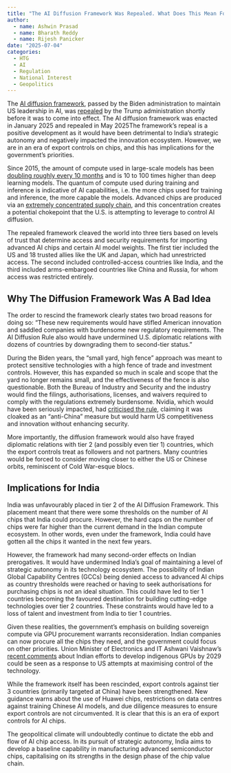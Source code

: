 ```yaml
---
title: "The AI Diffusion Framework Was Repealed. What Does This Mean For India?"
author:
  - name: Ashwin Prasad
  - name: Bharath Reddy
  - name: Rijesh Panicker
date: "2025-07-04"
categories:
  - HTG
  - AI
  - Regulation
  - National Interest
  - Geopolitics
---
```


The [AI diffusion framework](https://www.federalregister.gov/documents/2025/01/15/2025-00636/framework-for-artificial-intelligence-diffusion), passed by the Biden administration to maintain US leadership in AI, was [repealed](https://www.bis.gov/press-release/department-commerce-rescinds-biden-era-artificial-intelligence-diffusion-rule-strengthens-chip-related) by the Trump administration shortly before it was to come into effect. [The AI diffusion framework was enacted in January 2025 and repealed in May 2025]{.aside}The framework's repeal is a positive development as it would have been detrimental to India’s strategic autonomy and negatively impacted the innovation ecosystem. However, we are in an era of export controls on chips, and this has implications for the government’s priorities.

Since 2015, the amount of compute used in large-scale models has been [doubling roughly every 10 months](https://arxiv.org/pdf/2202.05924) and is 10 to 100 times higher than deep learning models. The quantum of compute used during training and inference is indicative of AI capabilities, i.e. the more chips used for training and inference, the more capable the models. Advanced chips are produced via an [extremely concentrated supply chain](https://arxiv.org/abs/2402.08797), and this concentration creates a potential chokepoint that the U.S. is attempting to leverage to control AI diffusion.

The repealed framework cleaved the world into three tiers based on levels of trust that determine access and security requirements for importing advanced AI chips and certain AI model weights. The first tier included the US and 18 trusted allies like the UK and Japan, which had unrestricted access. The second included controlled-access countries like India, and the third included arms-embargoed countries like China and Russia, for whom access was restricted entirely.

## Why The Diffusion Framework Was A Bad Idea

The order to rescind the framework clearly states two broad reasons for doing so: “These new requirements would have stifled American innovation and saddled companies with burdensome new regulatory requirements. The AI Diffusion Rule also would have undermined U.S. diplomatic relations with dozens of countries by downgrading them to second-tier status.”

During the Biden years, the “small yard, high fence” approach was meant to protect sensitive technologies with a high fence of trade and investment controls. However, this has expanded so much in scale and scope that the yard no longer remains small, and the effectiveness of the fence is also questionable. Both the Bureau of Industry and Security and the industry would find the filings, authorisations, licenses, and waivers required to comply with the regulations extremely burdensome. Nvidia, which would have been seriously impacted, had [criticised the rule](https://blogs.nvidia.com/blog/ai-policy/), claiming it was cloaked as an “anti-China” measure but would harm US competitiveness and innovation without enhancing security.

More importantly, the diffusion framework would also have frayed diplomatic relations with tier 2 (and possibly even tier 1) countries, which the export controls treat as followers and not partners. Many countries would be forced to consider moving closer to either the US or Chinese orbits, reminiscent of Cold War-esque blocs.

## Implications for India

India was unfavourably placed in tier 2 of the AI Diffusion Framework. This placement meant that there were some thresholds on the number of AI chips that India could procure. However, the hard caps on the number of chips were far higher than the current demand in the Indian compute ecosystem. In other words, even under the framework, India could have gotten all the chips it wanted in the next few years.

However, the framework had many second-order effects on Indian prerogatives. It would have undermined India’s goal of maintaining a level of strategic autonomy in its technology ecosystem. The possibility of Indian Global Capability Centres (GCCs) being denied access to advanced AI chips as country thresholds were reached or having to seek authorisations for purchasing chips is not an ideal situation. This could have led to tier 1 countries becoming the favoured destination for building cutting-edge technologies over tier 2 countries. These constraints would have led to a loss of talent and investment from India to tier 1 countries.

Given these realities, the government’s emphasis on building sovereign compute via GPU procurement warrants reconsideration. Indian companies can now procure all the chips they need, and the government could focus on other priorities. Union Minister of Electronics and IT Ashwani Vaishnaw’s [recent comments](https://timesofindia.indiatimes.com/technology/tech-news/indias-own-gpu-could-arrive-in-3-5-years-18000-ai-servers-to-go-live-soon-says-ashwini-vaishnaw/articleshow/117958923.cms) about Indian efforts to develop indigenous GPUs by 2029 could be seen as a response to US attempts at maximising control of the technology.

While the framework itself has been rescinded, export controls against tier 3 countries (primarily targeted at China) have been strengthened. New guidance warns about the use of Huawei chips, restrictions on data centres against training Chinese AI models, and due diligence measures to ensure export controls are not circumvented. It is clear that this is an era of export controls for AI chips.

The geopolitical climate will undoubtedly continue to dictate the ebb and flow of AI chip access. In its pursuit of strategic autonomy, India aims to develop a baseline capability in manufacturing advanced semiconductor chips, capitalising on its strengths in the design phase of the chip value chain.

